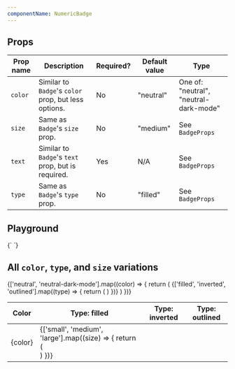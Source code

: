 ```yaml
---
componentName: NumericBadge
---
```


## Props

| Prop name | Description                                          | Required? | Default value | Type                                   |
| --------- | ---------------------------------------------------- | --------- | ------------- | -------------------------------------- |
| `color`   | Similar to `Badge`'s `color` prop, but less options. | No        | "neutral"     | One of: "neutral", "neutral-dark-mode" |
| `size`    | Same as `Badge`'s `size` prop.                       | No        | "medium"      | See `BadgeProps`                       |
| `text`    | Similar to `Badge`'s `text` prop, but is required.   | Yes       | N/A           | See `BadgeProps`                       |
| `type`    | Same as `Badge`'s `type` prop.                       | No        | "filled"      | See `BadgeProps`                       |

## Playground

<LiveComponent>
{`
<NumericBadge text="100" />
`}
</LiveComponent>

## All `color`, `type`, and `size` variations

<table>
	<thead>
		<tr>
			<th>Color</th>
			<th>Type: filled</th>
			<th>Type: inverted</th>
			<th>Type: outlined</th>
		</tr>
	</thead>
	<tbody>
		{['neutral', 'neutral-dark-mode'].map((color) => {
			return (
				<tr>
					<td>{color}</td>
					{['filled', 'inverted', 'outlined'].map((type) => {
						return (
							<td
								style={{
									backgroundColor:
										color === 'neutral-dark-mode' ? 'black' : 'transparent',
									padding: 16,
								}}
							>
								{['small', 'medium', 'large'].map((size) => {
									return (
										<div
											style={{
												display: 'flex',
												alignItems: 'center',
												marginBottom: 8,
												gap: 8,
											}}
										>
											<NumericBadge
												color={color}
												size={size}
												text="100"
												type={type}
											/>
											<NumericBadge
												color={color}
												size={size}
												text="v1.2.3"
												type={type}
											/>
											<NumericBadge
												color={color}
												size={size}
												text="99+"
												type={type}
											/>
										</div>
									)
								})}
							</td>
						)
					})}
				</tr>
			)
		})}
	</tbody>
</table>
